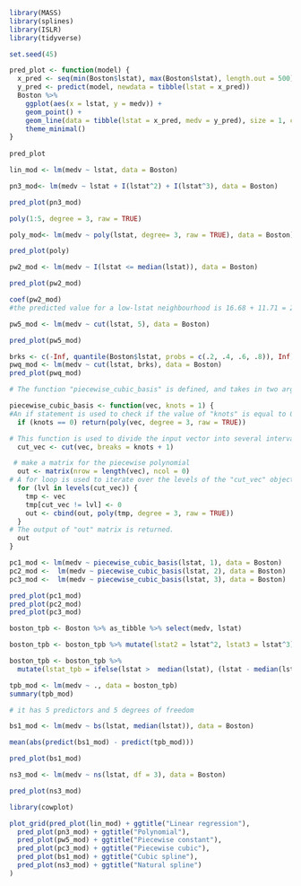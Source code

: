 ```r
library(MASS)
library(splines)
library(ISLR)
library(tidyverse)

set.seed(45)

```

```r

pred_plot <- function(model) {
  x_pred <- seq(min(Boston$lstat), max(Boston$lstat), length.out = 500)
  y_pred <- predict(model, newdata = tibble(lstat = x_pred))
  Boston %>%
    ggplot(aes(x = lstat, y = medv)) +
    geom_point() +
    geom_line(data = tibble(lstat = x_pred, medv = y_pred), size = 1, col = "blue") +
    theme_minimal()
}
 
pred_plot
```

```r
lin_mod <- lm(medv ~ lstat, data = Boston)


```

```r
pn3_mod<- lm(medv ~ lstat + I(lstat^2) + I(lstat^3), data = Boston)

pred_plot(pn3_mod)

```

```r
poly(1:5, degree = 3, raw = TRUE)

poly_mod<- lm(medv ~ poly(lstat, degree= 3, raw = TRUE), data = Boston)

pred_plot(poly)
```

```r
pw2_mod <- lm(medv ~ I(lstat <= median(lstat)), data = Boston)

pred_plot(pw2_mod)

coef(pw2_mod)
#the predicted value for a low-lstat neighbourhood is 16.68 + 11.71 = 28.39
```

```r
pw5_mod <- lm(medv ~ cut(lstat, 5), data = Boston)

pred_plot(pw5_mod)

```

```r
brks <- c(-Inf, quantile(Boston$lstat, probs = c(.2, .4, .6, .8)), Inf)
pwq_mod <- lm(medv ~ cut(lstat, brks), data = Boston)
pred_plot(pwq_mod)

```

```r

# The function "piecewise_cubic_basis" is defined, and takes in two arguments: "vec" and "knots", with "knots" having a default value of 1.

piecewise_cubic_basis <- function(vec, knots = 1) {
#An if statement is used to check if the value of "knots" is equal to 0. If it is, the function returns the results of applying the "poly" function to the input vector "vec" with degree set to 3 and raw set to true.
  if (knots == 0) return(poly(vec, degree = 3, raw = TRUE))

# This function is used to divide the input vector into several intervals based on the specified breaks.
  cut_vec <- cut(vec, breaks = knots + 1)

 # make a matrix for the piecewise polynomial
  out <- matrix(nrow = length(vec), ncol = 0)
# A for loop is used to iterate over the levels of the "cut_vec" object, where "lvl" is the current level.
  for (lvl in levels(cut_vec)) {
    tmp <- vec
    tmp[cut_vec != lvl] <- 0
    out <- cbind(out, poly(tmp, degree = 3, raw = TRUE))
  }
# The output of "out" matrix is returned.  
  out
}

```

```r
pc1_mod <- lm(medv ~ piecewise_cubic_basis(lstat, 1), data = Boston)
pc2_mod <-  lm(medv ~ piecewise_cubic_basis(lstat, 2), data = Boston)
pc3_mod <-  lm(medv ~ piecewise_cubic_basis(lstat, 3), data = Boston)

pred_plot(pc1_mod)
pred_plot(pc2_mod)
pred_plot(pc3_mod)
```

```r
boston_tpb <- Boston %>% as_tibble %>% select(medv, lstat)

```

```r
boston_tpb <- boston_tpb %>% mutate(lstat2 = lstat^2, lstat3 = lstat^3)
```

```r

boston_tpb <- boston_tpb %>% 
  mutate(lstat_tpb = ifelse(lstat >  median(lstat), (lstat - median(lstat))^3, 0))

```

```r
tpb_mod <- lm(medv ~ ., data = boston_tpb)
summary(tpb_mod)

# it has 5 predictors and 5 degrees of freedom
```

```r
bs1_mod <- lm(medv ~ bs(lstat, median(lstat)), data = Boston)

mean(abs(predict(bs1_mod) - predict(tpb_mod)))
```

```r
pred_plot(bs1_mod)

```

```r
ns3_mod <- lm(medv ~ ns(lstat, df = 3), data = Boston)

pred_plot(ns3_mod)
```

```r
library(cowplot)

plot_grid(pred_plot(lin_mod) + ggtitle("Linear regression"),
  pred_plot(pn3_mod) + ggtitle("Polynomial"),
  pred_plot(pw5_mod) + ggtitle("Piecewise constant"),
  pred_plot(pc3_mod) + ggtitle("Piecewise cubic"),
  pred_plot(bs1_mod) + ggtitle("Cubic spline"),
  pred_plot(ns3_mod) + ggtitle("Natural spline")
)
```